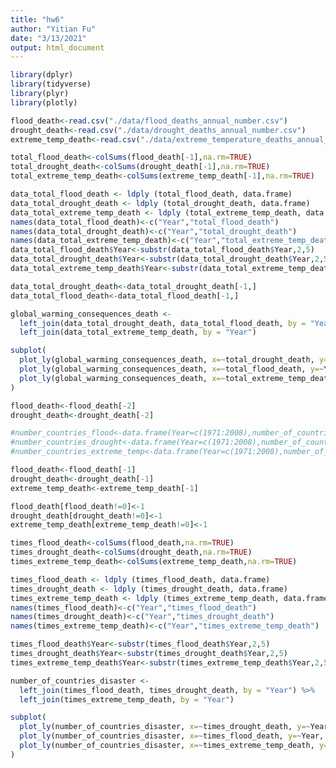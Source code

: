 ```yaml
---
title: "hw6"
author: "Yitian Fu"
date: "3/13/2021"
output: html_document
---
```


```r
library(dplyr)
library(tidyverse)
library(plyr)
library(plotly)
```

```r
flood_death<-read.csv("./data/flood_deaths_annual_number.csv")
drought_death<-read.csv("./data/drought_deaths_annual_number.csv")
extreme_temp_death<-read.csv("./data/extreme_temperature_deaths_annual_number.csv")
```

```r
total_flood_death<-colSums(flood_death[-1],na.rm=TRUE)
total_drought_death<-colSums(drought_death[-1],na.rm=TRUE)
total_extreme_temp_death<-colSums(extreme_temp_death[-1],na.rm=TRUE)
```

```r
data_total_flood_death <- ldply (total_flood_death, data.frame)
data_total_drought_death <- ldply (total_drought_death, data.frame)
data_total_extreme_temp_death <- ldply (total_extreme_temp_death, data.frame)
names(data_total_flood_death)<-c("Year","total_flood_death")
names(data_total_drought_death)<-c("Year","total_drought_death")
names(data_total_extreme_temp_death)<-c("Year","total_extreme_temp_death")
data_total_flood_death$Year<-substr(data_total_flood_death$Year,2,5)
data_total_drought_death$Year<-substr(data_total_drought_death$Year,2,5)
data_total_extreme_temp_death$Year<-substr(data_total_extreme_temp_death$Year,2,5)
```

```r
data_total_drought_death<-data_total_drought_death[-1,]
data_total_flood_death<-data_total_flood_death[-1,]
```

```r
global_warming_consequences_death <- 
  left_join(data_total_drought_death, data_total_flood_death, by = "Year") %>%
  left_join(data_total_extreme_temp_death, by = "Year")
```

```r
subplot(
  plot_ly(global_warming_consequences_death, x=~total_drought_death, y=~Year, name="drought"),
  plot_ly(global_warming_consequences_death, x=~total_flood_death, y=~Year, name="flood"),
  plot_ly(global_warming_consequences_death, x=~total_extreme_temp_death, y=~Year, name="extreme_temperature")
)
```

```r
flood_death<-flood_death[-2]
drought_death<-drought_death[-2]
```

```r
#number_countries_flood<-data.frame(Year=c(1971:2008),number_of_countries_flood=numeric(38))
#number_countries_drought<-data.frame(Year=c(1971:2008),number_of_countries_flood=numeric(38))
#number_countries_extreme_temp<-data.frame(Year=c(1971:2008),number_of_countries_flood=numeric(38))
```

```r
flood_death<-flood_death[-1]
drought_death<-drought_death[-1]
extreme_temp_death<-extreme_temp_death[-1]
```

```r
flood_death[flood_death!=0]<-1
drought_death[drought_death!=0]<-1
extreme_temp_death[extreme_temp_death!=0]<-1
```

```r
times_flood_death<-colSums(flood_death,na.rm=TRUE)
times_drought_death<-colSums(drought_death,na.rm=TRUE)
times_extreme_temp_death<-colSums(extreme_temp_death,na.rm=TRUE)
```

```r
times_flood_death <- ldply (times_flood_death, data.frame)
times_drought_death <- ldply (times_drought_death, data.frame)
times_extreme_temp_death <- ldply (times_extreme_temp_death, data.frame)
names(times_flood_death)<-c("Year","times_flood_death")
names(times_drought_death)<-c("Year","times_drought_death")
names(times_extreme_temp_death)<-c("Year","times_extreme_temp_death")
```

```r
times_flood_death$Year<-substr(times_flood_death$Year,2,5)
times_drought_death$Year<-substr(times_drought_death$Year,2,5)
times_extreme_temp_death$Year<-substr(times_extreme_temp_death$Year,2,5)
```

```r
number_of_countries_disaster <- 
  left_join(times_flood_death, times_drought_death, by = "Year") %>%
  left_join(times_extreme_temp_death, by = "Year")
```

```r
subplot(
  plot_ly(number_of_countries_disaster, x=~times_drought_death, y=~Year, name="drought"),
  plot_ly(number_of_countries_disaster, x=~times_flood_death, y=~Year, name="flood"),
  plot_ly(number_of_countries_disaster, x=~times_extreme_temp_death, y=~Year, name="extreme_temperature")
)
```

